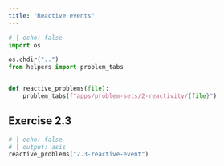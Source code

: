```yaml
---
title: "Reactive events"
---
```


```python
# | echo: false
import os

os.chdir("..")
from helpers import problem_tabs


def reactive_problems(file):
    problem_tabs(f"apps/problem-sets/2-reactivity/{file}")


```

## Exercise 2.3

```python
# | echo: false
# | output: asis
reactive_problems("2.3-reactive-event")
```